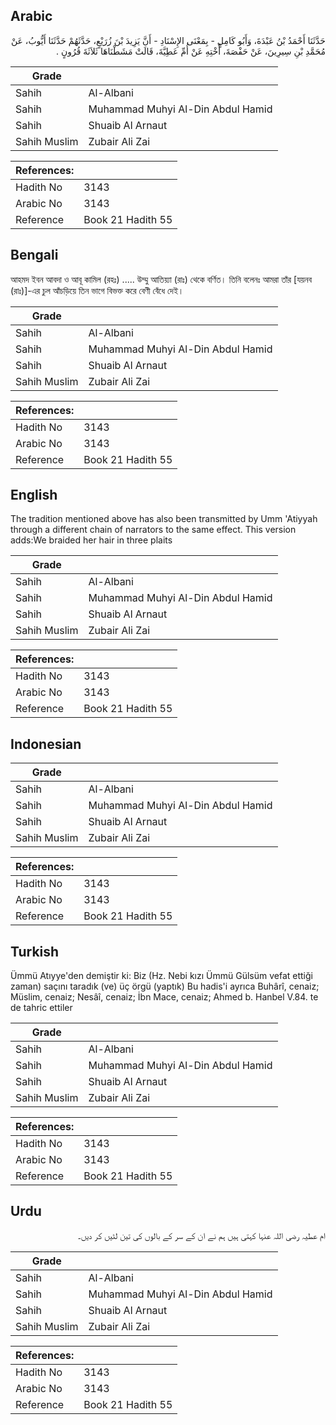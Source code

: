 ## Arabic


<div dir="rtl" lang="ar" style={{fontSize:'larger',backgroundColor:'#f8f9fa',padding:20}}>
حَدَّثَنَا أَحْمَدُ بْنُ عَبْدَةَ، وَأَبُو كَامِلٍ - بِمَعْنَى الإِسْنَادِ - أَنَّ يَزِيدَ بْنَ زُرَيْعٍ، حَدَّثَهُمْ حَدَّثَنَا أَيُّوبُ، عَنْ مُحَمَّدِ بْنِ سِيرِينَ، عَنْ حَفْصَةَ، أُخْتِهِ عَنْ أُمِّ عَطِيَّةَ، قَالَتْ مَشَطْنَاهَا ثَلاَثَةَ قُرُونٍ ‏.‏
</div>
<div style={{backgroundColor:'#f8f9fa',padding:20, marginBottom: 10}}><table> <thead> <tr> <th>Grade</th> <th></th> </tr> </thead> <tbody> <tr><td>Sahih</td><td>Al-Albani</td></tr><tr><td>Sahih</td><td>Muhammad Muhyi Al-Din Abdul Hamid</td></tr><tr><td>Sahih</td><td>Shuaib Al Arnaut</td></tr><tr><td>Sahih Muslim</td><td>Zubair Ali Zai</td></tr></tbody></table><table> <thead> <tr> <th>References:</th> <th></th> </tr> </thead> <tbody><tr><td>Hadith No</td><td>3143</td></tr><tr><td>Arabic No</td><td>3143</td></tr><tr><td>Reference</td><td>Book 21 Hadith 55</td></tr></tbody></table></div>

## Bengali


<div dir="ltr" lang="bn" style={{fontSize:'larger',backgroundColor:'#f8f9fa',padding:20}}>
আহমদ ইবন আবদা ও আবূ কামিল (রহঃ) ..... উম্মু আতিয়্যা (রাঃ) থেকে বর্ণিত। তিনি বলেনঃ আমরা তাঁর [যয়নব (রাঃ)]-এর চুল আঁচড়িয়ে তিন ভাগে বিভক্ত করে বেণী বেঁধে দেই।
</div>
<div style={{backgroundColor:'#f8f9fa',padding:20, marginBottom: 10}}><table> <thead> <tr> <th>Grade</th> <th></th> </tr> </thead> <tbody> <tr><td>Sahih</td><td>Al-Albani</td></tr><tr><td>Sahih</td><td>Muhammad Muhyi Al-Din Abdul Hamid</td></tr><tr><td>Sahih</td><td>Shuaib Al Arnaut</td></tr><tr><td>Sahih Muslim</td><td>Zubair Ali Zai</td></tr></tbody></table><table> <thead> <tr> <th>References:</th> <th></th> </tr> </thead> <tbody><tr><td>Hadith No</td><td>3143</td></tr><tr><td>Arabic No</td><td>3143</td></tr><tr><td>Reference</td><td>Book 21 Hadith 55</td></tr></tbody></table></div>

## English


<div dir="ltr" lang="en" style={{fontSize:'larger',backgroundColor:'#f8f9fa',padding:20}}>
The tradition mentioned above has also been transmitted by Umm 'Atiyyah through a different chain of narrators to the same effect. This version adds:We braided her hair in three plaits
</div>
<div style={{backgroundColor:'#f8f9fa',padding:20, marginBottom: 10}}><table> <thead> <tr> <th>Grade</th> <th></th> </tr> </thead> <tbody> <tr><td>Sahih</td><td>Al-Albani</td></tr><tr><td>Sahih</td><td>Muhammad Muhyi Al-Din Abdul Hamid</td></tr><tr><td>Sahih</td><td>Shuaib Al Arnaut</td></tr><tr><td>Sahih Muslim</td><td>Zubair Ali Zai</td></tr></tbody></table><table> <thead> <tr> <th>References:</th> <th></th> </tr> </thead> <tbody><tr><td>Hadith No</td><td>3143</td></tr><tr><td>Arabic No</td><td>3143</td></tr><tr><td>Reference</td><td>Book 21 Hadith 55</td></tr></tbody></table></div>

## Indonesian


<div dir="ltr" lang="id" style={{fontSize:'larger',backgroundColor:'#f8f9fa',padding:20}}>

</div>
<div style={{backgroundColor:'#f8f9fa',padding:20, marginBottom: 10}}><table> <thead> <tr> <th>Grade</th> <th></th> </tr> </thead> <tbody> <tr><td>Sahih</td><td>Al-Albani</td></tr><tr><td>Sahih</td><td>Muhammad Muhyi Al-Din Abdul Hamid</td></tr><tr><td>Sahih</td><td>Shuaib Al Arnaut</td></tr><tr><td>Sahih Muslim</td><td>Zubair Ali Zai</td></tr></tbody></table><table> <thead> <tr> <th>References:</th> <th></th> </tr> </thead> <tbody><tr><td>Hadith No</td><td>3143</td></tr><tr><td>Arabic No</td><td>3143</td></tr><tr><td>Reference</td><td>Book 21 Hadith 55</td></tr></tbody></table></div>

## Turkish


<div dir="ltr" lang="tr" style={{fontSize:'larger',backgroundColor:'#f8f9fa',padding:20}}>
Ümmü Atıyye'den demiştir ki: Biz (Hz. Nebi kızı Ümmü Gülsüm vefat ettiği zaman) saçını taradık (ve) üç örgü (yaptık) Bu hadis'i ayrıca Buhârî, cenaiz; Müslim, cenaiz; Nesâî, cenaiz; İbn Mace, cenaiz; Ahmed b. Hanbel V.84. te de tahric ettiler
</div>
<div style={{backgroundColor:'#f8f9fa',padding:20, marginBottom: 10}}><table> <thead> <tr> <th>Grade</th> <th></th> </tr> </thead> <tbody> <tr><td>Sahih</td><td>Al-Albani</td></tr><tr><td>Sahih</td><td>Muhammad Muhyi Al-Din Abdul Hamid</td></tr><tr><td>Sahih</td><td>Shuaib Al Arnaut</td></tr><tr><td>Sahih Muslim</td><td>Zubair Ali Zai</td></tr></tbody></table><table> <thead> <tr> <th>References:</th> <th></th> </tr> </thead> <tbody><tr><td>Hadith No</td><td>3143</td></tr><tr><td>Arabic No</td><td>3143</td></tr><tr><td>Reference</td><td>Book 21 Hadith 55</td></tr></tbody></table></div>

## Urdu


<div dir="rtl" lang="ur" style={{fontSize:'larger',backgroundColor:'#f8f9fa',padding:20}}>
ام عطیہ رضی اللہ عنہا کہتی ہیں ہم نے ان کے سر کے بالوں کی تین لٹیں کر دیں۔
</div>
<div style={{backgroundColor:'#f8f9fa',padding:20, marginBottom: 10}}><table> <thead> <tr> <th>Grade</th> <th></th> </tr> </thead> <tbody> <tr><td>Sahih</td><td>Al-Albani</td></tr><tr><td>Sahih</td><td>Muhammad Muhyi Al-Din Abdul Hamid</td></tr><tr><td>Sahih</td><td>Shuaib Al Arnaut</td></tr><tr><td>Sahih Muslim</td><td>Zubair Ali Zai</td></tr></tbody></table><table> <thead> <tr> <th>References:</th> <th></th> </tr> </thead> <tbody><tr><td>Hadith No</td><td>3143</td></tr><tr><td>Arabic No</td><td>3143</td></tr><tr><td>Reference</td><td>Book 21 Hadith 55</td></tr></tbody></table></div>